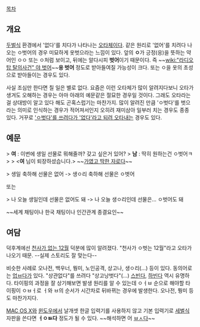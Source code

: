 [[목차]]

== 개요 ==
[[두벌식]] 환경에서 '없다'를 치다가 나타나는 [[오타체]]이다. 같은 원리로 '없어'를 치려다 나오는 ㅇ벗어의 경우 미묘하게 옷벗으라는 느낌이 있다. 앞의 '''ㅇ'''가 긍정(응)을 뜻하는 약어인 ㅇㅇ 또는 ㅇ처럼 보이고, 뒤에는 알다시피 '''벗어'''이기 때문이다. 즉 ~~[[wiki:"라디오탑 탈의사건" 야 벗어]]~~'''응 벗어''' 정도로 받아들여질 가능성이 크다. 또는 ㅇ을 옷의 초성으로 받아들이는 경우도 있다.

사실 조심만 한다면 칠 일은 별로 없다. 요즘은 이런 오타체가 많이 알려지다보니 오타가 생겨도 오해하는 경우는 아마 아래의 예문같은 절묘한 경우일 것이다. 그래도 오타라는 걸 상대방이 알고 있다 해도 곤혹스럽기는 마찬가지. 많이 알려진 만큼 'ㅇ벗다'를 벗으라는 의미로 인식하는 경우가 적어져서인지 오히려 재미삼아 일부러 치는 경우도 종종 있다. 거꾸로 [[주객전도|'ㅇ벗다'를 쓰려다가 '없다'라고 되려 오타내는]] 경우도 있다.

== 예문 ==
> '''여''' : 이번에 생일 선물로 뭐해줄까? 갖고 싶은거 있어?
> '''남''' : 딱히 원하는건 ㅇ벗어ㅋ
>  
> <'''여''' 님이 퇴장하셨습니다.>
~~[[세종대왕(문명 5)|가엾고 딱한 자로다]]~~

> 생일 축하해 선물은 없어 -> 생ㅇ리 축하해 선물은 ㅇ벗어

또는

> 나 오늘 생일인데 선물은 없어도 돼 -> 나 오늘 생ㅇ리인데 선물은... ㅇ벗어도 돼

~~세계 채팅이나 한국 채팅이나 인간관계 종결요인~~

== 여담 ==
덕후계에선 [[천사가 없는 12월]] 덕분에 많이 알려졌다. "천사가 ㅇ벗는 12월"라고 오타가 나오기 때문. --실제 스토리도 잘 맞는다--

비슷한 사례로 오나전, 백우너, 뭥미, 노인공격, 상고나, 생ㅇ리(...) 등이 있다. 동의어로는 [[업ㅂ다]]가 있다. "상관없다"를 쓰려다 "상고낭벗다"(...) [[스빈다]], [[하빈다]] 역시 유명하다. 타이핑의 과정을 잘 상기해보면 발생 원리를 알 수 있는데 ㅇㅓㅂ 순으로 해야할 타이핑이 ㅇㅂㅓ로 ㅓ와 ㅂ의 순서가 시간차로 뒤바뀌는 경우에 발생한다. 오나전, 뭥미 등도 마찬가지다.

[[MAC OS X]]와 [[윈도우]]에서 날개셋 한글 입력기를 사용하지 않고 기본 입력기로 [[세벌식]] 자판을 쓴다면 '''ㅓㅇㅄ다''' 정도가 될 수 있다. ~~해석하면 어 [[병신|ㅂㅅ]]다~~
